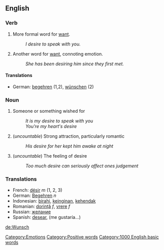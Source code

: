 == English ==

=== Verb ===

# More formal word for [[want]].
#: ''I desire to speak with you.''
# Another word for [[want]], connoting emotion.
#: ''She has been desiring him since they first met.''

==== Translations ====

*German: [[begehren]] (1,2), [[wünschen]] (2)

=== Noun ===

# Someone or something wished for
#: ''It is my desire to speak with you''
#: ''You're my heart's desire''
# (''uncountable'') Strong attraction, particularly romantic
#: ''His desire for her kept him awake at night''
# (''uncountable'') The feeling of desire
#: ''Too much desire can seriously affect ones judgement''

===Translations===
*French: [[désir]] ''m'' (1, 2, 3)
*German: [[Begehren]] ''n''
*Indonesian: [[birahi]], [[ingin|keinginan]], [[hendak|kehendak]]
*Romanian: [[dorinţă]] ''f'', [[vrere]] ''f''
*Russian: [[желание]]
*Spanish: [[desear]], (me gustaría...)

[[de:Wunsch]]
[[Category:Emotions]]
[[Category:Positive words]]
[[Category:1000 English basic words]]